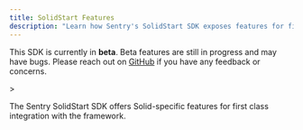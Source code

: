 ```yaml
---
title: SolidStart Features
description: "Learn how Sentry's SolidStart SDK exposes features for first class integration with Solid."
---
```


<Alert>

  This SDK is currently in **beta**. Beta features are still in progress and may have bugs. Please reach out on
  [GitHub](https://github.com/getsentry/sentry-javascript/issues/new/choose) if you have any feedback or concerns.

</Alert>>

The Sentry SolidStart SDK offers Solid-specific features for first class integration with the framework.

<PageGrid />
